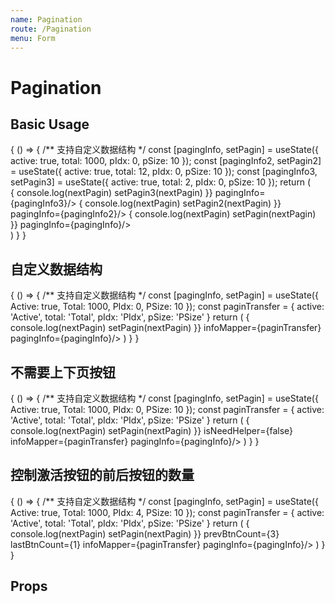 ```yaml
---
name: Pagination
route: /Pagination
menu: Form
---
```



# Pagination

## Basic Usage

<Playground>
  {
    () => {
      /** 支持自定义数据结构 */
      const [pagingInfo, setPagin] = useState({
        active: true,
        total: 1000,
        pIdx: 0,
        pSize: 10
      });
      const [pagingInfo2, setPagin2] = useState({
        active: true,
        total: 12,
        pIdx: 0,
        pSize: 10
      });
      const [pagingInfo3, setPagin3] = useState({
        active: true,
        total: 2,
        pIdx: 0,
        pSize: 10
      });
      return (
        <div>
          <Pagination
            onPagin={nextPagin => {
              console.log(nextPagin)
              setPagin3(nextPagin)
            }}
            pagingInfo={pagingInfo3}/>
          <Pagination
            onPagin={nextPagin => {
              console.log(nextPagin)
              setPagin2(nextPagin)
            }}
            pagingInfo={pagingInfo2}/>
          <Pagination
            onPagin={nextPagin => {
              console.log(nextPagin)
              setPagin(nextPagin)
            }}
            pagingInfo={pagingInfo}/>
        </div>
      )
    }
  }
</Playground>

## 自定义数据结构

<Playground>
  {
    () => {
      /** 支持自定义数据结构 */
      const [pagingInfo, setPagin] = useState({
        Active: true,
        Total: 1000,
        PIdx: 0,
        PSize: 10
      });
      const paginTransfer = {
        active: 'Active',
        total: 'Total',
        pIdx: 'PIdx',
        pSize: 'PSize'
      }
      return (
        <Pagination
          onPagin={nextPagin => {
            console.log(nextPagin)
            setPagin(nextPagin)
          }}
          infoMapper={paginTransfer}
          pagingInfo={pagingInfo}/>
      )
    }
  }
</Playground>

## 不需要上下页按钮

<Playground>
  {
    () => {
      /** 支持自定义数据结构 */
      const [pagingInfo, setPagin] = useState({
        Active: true,
        Total: 1000,
        PIdx: 0,
        PSize: 10
      });
      const paginTransfer = {
        active: 'Active',
        total: 'Total',
        pIdx: 'PIdx',
        pSize: 'PSize'
      }
      return (
        <Pagination
          onPagin={nextPagin => {
            console.log(nextPagin)
            setPagin(nextPagin)
          }}
          isNeedHelper={false}
          infoMapper={paginTransfer}
          pagingInfo={pagingInfo}/>
      )
    }
  }
</Playground>

## 控制激活按钮的前后按钮的数量

<Playground>
  {
    () => {
      /** 支持自定义数据结构 */
      const [pagingInfo, setPagin] = useState({
        Active: true,
        Total: 1000,
        PIdx: 4,
        PSize: 10
      });
      const paginTransfer = {
        active: 'Active',
        total: 'Total',
        pIdx: 'PIdx',
        pSize: 'PSize'
      }
      return (
        <Pagination
          onPagin={nextPagin => {
            console.log(nextPagin)
            setPagin(nextPagin)
          }}
          prevBtnCount={3}
          lastBtnCount={1}
          infoMapper={paginTransfer}
          pagingInfo={pagingInfo}/>
      )
    }
  }
</Playground>

## Props

<Props of={Pagination} />
